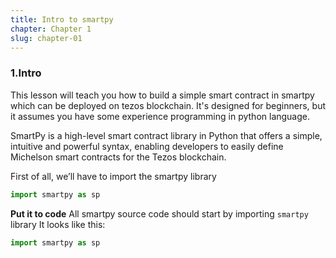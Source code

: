 ```yaml
---
title: Intro to smartpy
chapter: Chapter 1
slug: chapter-01
---
```


### 1.Intro
This lesson will teach you how to build a simple smart contract in smartpy which can be deployed on tezos blockchain. It's designed for beginners, but it assumes you have some experience programming in python language.

SmartPy is a high-level smart contract library in Python that offers a simple, intuitive and powerful syntax, enabling developers to easily define Michelson smart contracts for the Tezos blockchain.

First of all, we’ll have to import the smartpy library
```python 
import smartpy as sp	
```

**Put it to code**
All smartpy source code should start by importing `smartpy` library
It looks like this: 
```python
import smartpy as sp
```